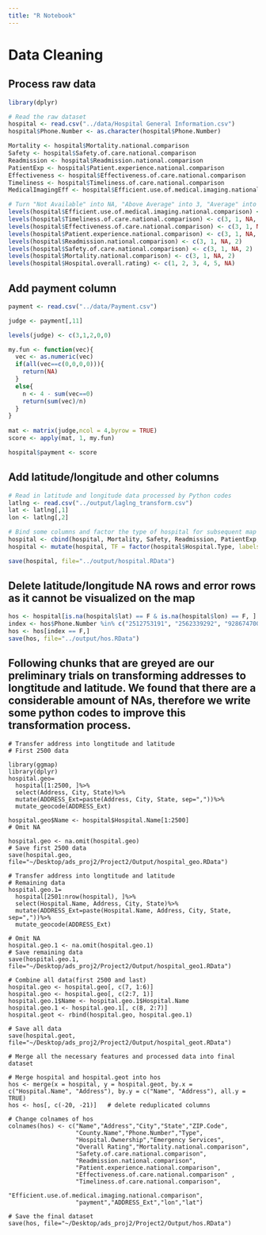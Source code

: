 ```yaml
---
title: "R Notebook"
---
```

# Data Cleaning
## Process raw data
```r
library(dplyr)

# Read the raw dataset
hospital <- read.csv("../data/Hospital General Information.csv")
hospital$Phone.Number <- as.character(hospital$Phone.Number)

Mortality <- hospital$Mortality.national.comparison
Safety <- hospital$Safety.of.care.national.comparison
Readmission <- hospital$Readmission.national.comparison
PatientExp <- hospital$Patient.experience.national.comparison
Effectiveness <- hospital$Effectiveness.of.care.national.comparison
Timeliness <- hospital$Timeliness.of.care.national.comparison
MedicalImagingEff <- hospital$Efficient.use.of.medical.imaging.national.comparison

# Turn "Not Available" into NA, "Above Average" into 3, "Average" into 2 and "Below Average" into 1.
levels(hospital$Efficient.use.of.medical.imaging.national.comparison) <- c(3, 1, NA, 2)
levels(hospital$Timeliness.of.care.national.comparison) <- c(3, 1, NA, 2)
levels(hospital$Effectiveness.of.care.national.comparison) <- c(3, 1, NA, 2)
levels(hospital$Patient.experience.national.comparison) <- c(3, 1, NA, 2)
levels(hospital$Readmission.national.comparison) <- c(3, 1, NA, 2)
levels(hospital$Safety.of.care.national.comparison) <- c(3, 1, NA, 2)
levels(hospital$Mortality.national.comparison) <- c(3, 1, NA, 2)
levels(hospital$Hospital.overall.rating) <- c(1, 2, 3, 4, 5, NA)
```

## Add payment column
```r
payment <- read.csv("../data/Payment.csv")

judge <- payment[,11]

levels(judge) <- c(3,1,2,0,0)

my.fun <- function(vec){
  vec <- as.numeric(vec)
  if(all(vec==c(0,0,0,0))){
    return(NA)
  }
  else{
    n <- 4 - sum(vec==0)
    return(sum(vec)/n)
  }
}
  
mat <- matrix(judge,ncol = 4,byrow = TRUE)
score <- apply(mat, 1, my.fun)

hospital$payment <- score
```

## Add latitude/longitude and other columns
```r
# Read in latitude and longitude data processed by Python codes
latlng <- read.csv("../output/laglng_transform.csv")
lat <- latlng[,1]
lon <- latlng[,2]

# Bind some columns and factor the type of hospital for subsequent map marker use
hospital <- cbind(hospital, Mortality, Safety, Readmission, PatientExp, Effectiveness, Timeliness, MedicalImagingEff, lat, lon)
hospital <- mutate(hospital, TF = factor(hospital$Hospital.Type, labels = c("emergency","children","critical")))

save(hospital, file="../output/hospital.RData")
```

## Delete latitude/longitude NA rows and error rows as it cannot be visualized on the map
```r
hos <- hospital[is.na(hospital$lat) == F & is.na(hospital$lon) == F, ]
index <- hos$Phone.Number %in% c("2512753191", "2562339292", "9286747001", "5012022000", "6619495000", "3232262800", "5302796111", "9708249411", "8602245011", "8138987451", "3527518000", "4046864411", "4784723100", "2294247100", "3095434431", "2198665141", "5153862114", "6414374111", "7855622311", "7857382266", "6208854264", "6066389451", "2257639900", "3186496111", "2076955200", "9784662000", "5086930410", "9068848000", "5177884800", "2318323271", "3207488200", "5072388101", "6513455955", "5078312400", "3205891313", "6017863401", "5737296626", "6603354700", "4179347000", "6362398000", "4066382626", "4063533100", "4027293351", "4022452428", "4028874151", "3084232204", "4028522231", "4027593167", "4025824245", "3089282151", "4023585700", "3088362228", "4027483393", "4025723000", "3083245651", "4022283344", "4029932283", "4023853083", "4023762525", "4027465600", "4028793281", "4022692011", "3087842261", "8563631000", "5758942111", "5757697155", "6077636000", "3154931000", "5859612000", "7163264921", "6077768500", "8287654201", "8288835302", "8287654201", "7012658461", "9375213900", "7404255101", "4052826700", "5802235400", "9187862243", "9182278601", "5806541050", "4056286000", "5418817000", "7157488100", "3044698600", "4343928811", "4344473151", "8028852151", "4353872411", "2543863151", "936933841", "8648784791", "8643012000", " 8148378585","2186857300","7877829999")
hos <- hos[index == F,]
save(hos, file="../output/hos.RData")
```

## Following chunks that are greyed are our preliminary trials on transforming addresses to longtitude and latitude. We found that there are a considerable amount of NAs, therefore we write some python codes to improve this transformation process.
```geo_codes
# Transfer address into longtitude and latitude
# First 2500 data

library(ggmap)
library(dplyr)
hospital.geo=
  hospital[1:2500, ]%>%
  select(Address, City, State)%>%
  mutate(ADDRESS_Ext=paste(Address, City, State, sep=","))%>%
  mutate_geocode(ADDRESS_Ext)

hospital.geo$Name <- hospital$Hospital.Name[1:2500]
# Omit NA

hospital.geo <- na.omit(hospital.geo)
# Save first 2500 data
save(hospital.geo, file="~/Desktop/ads_proj2/Project2/Output/hospital_geo.RData")
```

```geo_codes
# Transfer address into longtitude and latitude
# Remaining data
hospital.geo.1=
  hospital[2501:nrow(hospital), ]%>%
  select(Hospital.Name, Address, City, State)%>%
  mutate(ADDRESS_Ext=paste(Hospital.Name, Address, City, State, sep=","))%>%
  mutate_geocode(ADDRESS_Ext)

# Omit NA
hospital.geo.1 <- na.omit(hospital.geo.1)
# Save remaining data
save(hospital.geo.1, file="~/Desktop/ads_proj2/Project2/Output/hospital_geo1.RData")
```

```{}
# Combine all data(first 2500 and last)
hospital.geo <- hospital.geo[, c(7, 1:6)]
hospital.geo <- hospital.geo[, c(2:7, 1)]
hospital.geo.1$Name <- hospital.geo.1$Hospital.Name 
hospital.geo.1 <- hospital.geo.1[, c(8, 2:7)]
hospital.geot <- rbind(hospital.geo, hospital.geo.1)

# Save all data
save(hospital.geot, file="~/Desktop/ads_proj2/Project2/Output/hospital_geot.RData")
```

```{}
# Merge all the necessary features and processed data into final dataset

# Merge hospital and hospital.geot into hos
hos <- merge(x = hospital, y = hospital.geot, by.x = c("Hospital.Name", "Address"), by.y = c("Name", "Address"), all.y = TRUE)
hos <- hos[, c(-20, -21)]   # delete reduplicated columns

# Change colnames of hos
colnames(hos) <- c("Name","Address","City","State","ZIP.Code",  
                   "County.Name","Phone.Number","Type",  
                   "Hospital.Ownership","Emergency Services",  
                   "Overall Rating","Mortality.national.comparison",  
                   "Safety.of.care.national.comparison",  
                   "Readmission.national.comparison",  
                   "Patient.experience.national.comparison",  
                   "Effectiveness.of.care.national.comparison" ,  
                   "Timeliness.of.care.national.comparison",  
                   "Efficient.use.of.medical.imaging.national.comparison",  
                   "payment","ADDRESS_Ext","lon","lat")                    

# Save the final dataset
save(hos, file="~/Desktop/ads_proj2/Project2/Output/hos.RData")
```